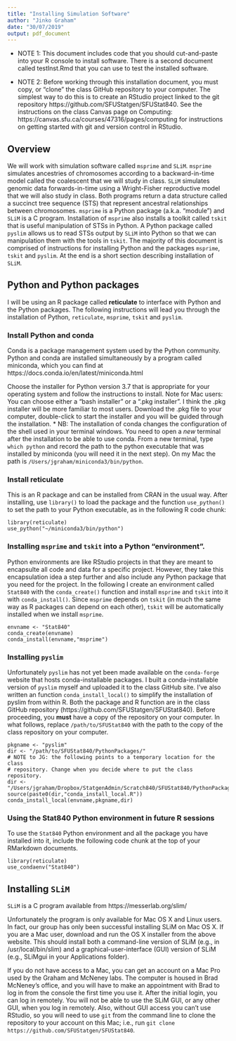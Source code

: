 ```yaml
---
title: "Installing Simulation Software"
author: "Jinko Graham"
date: "30/07/2019"
output: pdf_document
---
```


* NOTE 1: This document includes code that you should cut-and-paste into your
R console to install software. There is a second document called testInst.Rmd 
that you can use to test the installed software.

* NOTE 2: Before working through this installation 
document, you  must copy, or "clone" the class GitHub 
repository to your computer. The simplest way to do this is 
to create an RStudio project linked to the git repository https://github.com/SFUStatgen/SFUStat840. See the 
instructions on the class Canvas page on Computing: 
https://canvas.sfu.ca/courses/47316/pages/computing
for instructions on getting started with git and version 
control in RStudio.



## Overview

We will work with simulation software called `msprime` 
and `SLiM`. `msprime` simulates ancestries of chromosomes
according to a backward-in-time model called the coalescent 
that we will study in class. `SLiM` simulates genomic data
forwards-in-time using a Wright-Fisher reproductive model  
that we will also study in class. Both programs return a 
data structure called a succinct tree sequence (STS) that 
represent ancestral relationships between chromosomes.
`msprime` is a Python package (a.k.a. "module") and 
`SLiM` is a C program. Installation of `msprime` also 
installs a toolkit called `tskit` that is useful 
manipulation of STSs in Python. A Python package called 
`pyslim` allows us to read STSs output by `SLiM` into 
Python so that we can manipulation them with the tools 
in `tskit`. The majority of this document is comprised 
of instructions for installing Python and the packages
`msprime`, `tskit` and `pyslim`. At the end is a short 
section describing  installation of `SLiM`.

## Python and Python packages

I will be using an R package called **reticulate**
to interface with Python and the Python packages. 
The following instructions will lead you through
the installation of Python, `reticulate`, `msprime`, 
`tskit` and `pyslim`. 

### Install Python and conda

Conda is a package management system used by the Python 
community. Python and conda are installed simultaneously 
by a program called miniconda, which you can find at
https://docs.conda.io/en/latest/miniconda.html
  
Choose the installer for Python version 3.7 that is 
appropriate for your operating system and follow the 
instructions to install. Note for Mac users: You can 
choose either  a "bash installer" or a ".pkg installer". 
I think the .pkg installer will be more familiar to most 
users. Download the .pkg file to your computer, 
double-click to start the installer and you will be guided 
through the installation.
    * NB: The installation of conda changes the configuration 
    of the shell used in your terminal windows. You need to 
    open a *new* terminal
    after the installation to be able to use conda. From a new terminal,
    type `which python` and record the path to the python executable 
    that was installed by miniconda (you will need it in the next step). 
    On my Mac the path is
    `/Users/jgraham/miniconda3/bin/python`.


### Install reticulate

This is an R package and can be installed from CRAN in the usual way.
After installing, use `library()` to load the package and the function
`use_python()` to set the path to your Python executable, as
in the following R code chunk:


```
library(reticulate)
use_python("~/miniconda3/bin/python")
```

### Installing `msprime` and `tskit` into a Python "environment".

Python environments are like RStudio projects in that they are meant to
encapsulte all code and data for a specific project. However, they take
this encapsulation idea a
step further and also include any Python package
that you need for the project. In the following I create an environment called
`Stat840` with the `conda_create()` function
and install `msprime` and `tskit` into it with `conda_install()`.
Since `msprime` depends on `tskit` (in much the same way as 
R packages can depend on each other), `tskit` will be automatically
installed when we install `msprime`.

```
envname <- "Stat840"
conda_create(envname)
conda_install(envname,"msprime")
```


### Installing `pyslim`

Unfortunately `pyslim` has not yet been made available on the
`conda-forge` website that hosts conda-installable packages. I
built a conda-installable version of `pyslim` myself and uploaded
it to the class GitHub site. I've also written an function 
`conda_install_local()` to simplify the installation of pyslim
from within R. Both the package and R function are in the 
class GitHub repository (https://github.com/SFUStatgen/SFUStat840). 
Before proceeding, you **must**
have a copy of the repository on your computer. 
In what follows, replace `/path/to/SFUStat840` with the path to 
the copy of the class repository on your computer.

```
pkgname <- "pyslim"
dir <- "/path/to/SFUStat840/PythonPackages/" 
# NOTE to JG: the following points to a temporary location for the class 
# repository. Change when you decide where to put the class repository.
dir <- "/Users/jgraham/Dropbox/StatgenAdmin/Scratch840/SFUStat840/PythonPackages/"
source(paste0(dir,"conda_install_local.R"))
conda_install_local(envname,pkgname,dir)
```


### Using the Stat840 Python environment in future R sessions

To use the `Stat840` Python environment and all the package
you have installed into it, include the following code 
chunk at the top of your RMarkdown documents.

```
library(reticulate)
use_condaenv("Stat840")
```


## Installing `SLiM`

`SLiM` is a C program available from 
  https://messerlab.org/slim/
  
Unfortunately the program is only available for Mac OS X and Linux users.
In fact, our group has only been successful installing SLiM on Mac OS X.
If you are a Mac user, download and run the OS X installer from the 
above website. This should install both a command-line version of SLiM
(e.g., in /usr/local/bin/slim) and a graphical-user-interface (GUI)
version of SLiM (e.g., SLiMgui in your Applications folder).

If you do not have access to a Mac, you can get an 
account on a Mac Pro used by the Graham and McNeney labs. The computer
is housed in Brad McNeney's office, and you will have to make an 
appointment with Brad to log in from the console the first time you
use it. After the initial login, you can log in remotely. You will
not be able to use the SLiM GUI, or any other GUI, when you log in remotely.
Also, without GUI access you can't use RStudio, so 
you will need to use `git` from the 
command line to clone the repository to your account on this Mac;
i.e., run `git clone https://github.com/SFUStatgen/SFUStat840`.


